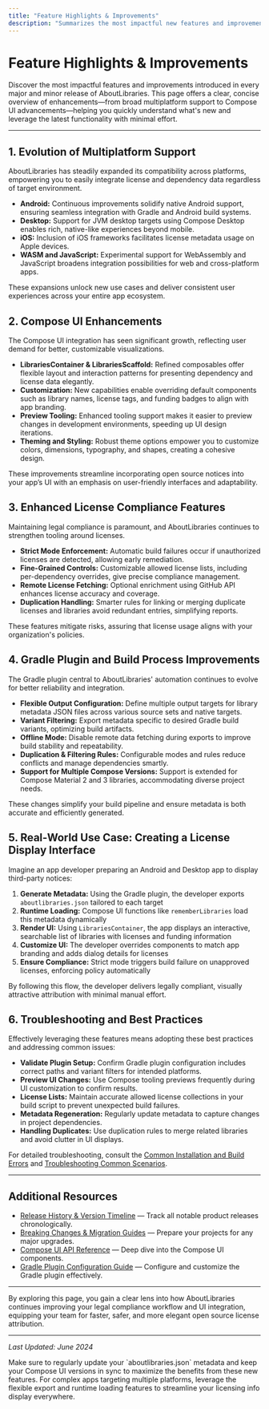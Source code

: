 ```yaml
---
title: "Feature Highlights & Improvements"
description: "Summarizes the most impactful new features and improvements for every major and minor release. Get a digestible overview of what’s new, from multiplatform support to Compose UI enhancements, so you can leverage the latest functionality with minimal friction."
---
```


# Feature Highlights & Improvements

Discover the most impactful features and improvements introduced in every major and minor release of AboutLibraries. This page offers a clear, concise overview of enhancements—from broad multiplatform support to Compose UI advancements—helping you quickly understand what's new and leverage the latest functionality with minimal effort.

---

## 1. Evolution of Multiplatform Support

AboutLibraries has steadily expanded its compatibility across platforms, empowering you to easily integrate license and dependency data regardless of target environment.

- **Android:** Continuous improvements solidify native Android support, ensuring seamless integration with Gradle and Android build systems.
- **Desktop:** Support for JVM desktop targets using Compose Desktop enables rich, native-like experiences beyond mobile.
- **iOS:** Inclusion of iOS frameworks facilitates license metadata usage on Apple devices.
- **WASM and JavaScript:** Experimental support for WebAssembly and JavaScript broadens integration possibilities for web and cross-platform apps.

These expansions unlock new use cases and deliver consistent user experiences across your entire app ecosystem.

## 2. Compose UI Enhancements

The Compose UI integration has seen significant growth, reflecting user demand for better, customizable visualizations.

- **LibrariesContainer & LibrariesScaffold:** Refined composables offer flexible layout and interaction patterns for presenting dependency and license data elegantly.
- **Customization:** New capabilities enable overriding default components such as library names, license tags, and funding badges to align with app branding.
- **Preview Tooling:** Enhanced tooling support makes it easier to preview changes in development environments, speeding up UI design iterations.
- **Theming and Styling:** Robust theme options empower you to customize colors, dimensions, typography, and shapes, creating a cohesive design.

These improvements streamline incorporating open source notices into your app’s UI with an emphasis on user-friendly interfaces and adaptability.

## 3. Enhanced License Compliance Features

Maintaining legal compliance is paramount, and AboutLibraries continues to strengthen tooling around licenses.

- **Strict Mode Enforcement:** Automatic build failures occur if unauthorized licenses are detected, allowing early remediation.
- **Fine-Grained Controls:** Customizable allowed license lists, including per-dependency overrides, give precise compliance management.
- **Remote License Fetching:** Optional enrichment using GitHub API enhances license accuracy and coverage.
- **Duplication Handling:** Smarter rules for linking or merging duplicate licenses and libraries avoid redundant entries, simplifying reports.

These features mitigate risks, assuring that license usage aligns with your organization's policies.

## 4. Gradle Plugin and Build Process Improvements

The Gradle plugin central to AboutLibraries' automation continues to evolve for better reliability and integration.

- **Flexible Output Configuration:** Define multiple output targets for library metadata JSON files across various source sets and native targets.
- **Variant Filtering:** Export metadata specific to desired Gradle build variants, optimizing build artifacts.
- **Offline Mode:** Disable remote data fetching during exports to improve build stability and repeatability.
- **Duplication & Filtering Rules:** Configurable modes and rules reduce conflicts and manage dependencies smartly.
- **Support for Multiple Compose Versions:** Support is extended for Compose Material 2 and 3 libraries, accommodating diverse project needs.

These changes simplify your build pipeline and ensure metadata is both accurate and efficiently generated.

## 5. Real-World Use Case: Creating a License Display Interface

Imagine an app developer preparing an Android and Desktop app to display third-party notices:

1. **Generate Metadata:** Using the Gradle plugin, the developer exports `aboutlibraries.json` tailored to each target
1. **Runtime Loading:** Compose UI functions like `rememberLibraries` load this metadata dynamically
1. **Render UI:** Using `LibrariesContainer`, the app displays an interactive, searchable list of libraries with licenses and funding information
1. **Customize UI:** The developer overrides components to match app branding and adds dialog details for licenses
1. **Ensure Compliance:** Strict mode triggers build failure on unapproved licenses, enforcing policy automatically

By following this flow, the developer delivers legally compliant, visually attractive attribution with minimal manual effort.

## 6. Troubleshooting and Best Practices

Effectively leveraging these features means adopting these best practices and addressing common issues:

- **Validate Plugin Setup:** Confirm Gradle plugin configuration includes correct paths and variant filters for intended platforms.
- **Preview UI Changes:** Use Compose tooling previews frequently during UI customization to confirm results.
- **License Lists:** Maintain accurate allowed license collections in your build script to prevent unexpected build failures.
- **Metadata Regeneration:** Regularly update metadata to capture changes in project dependencies.
- **Handling Duplicates:** Use duplication rules to merge related libraries and avoid clutter in UI displays.

For detailed troubleshooting, consult the [Common Installation and Build Errors](https://docs.aboutlibraries.com/getting-started/troubleshooting/common-errors-fixes) and [Troubleshooting Common Scenarios](https://docs.aboutlibraries.com/guides/best-practices-workarounds/troubleshooting-common-scenarios).

---

## Additional Resources

- [Release History & Version Timeline](/changelog/release-history/version-timeline) — Track all notable product releases chronologically.
- [Breaking Changes & Migration Guides](/changelog/breaking-changes-migration/migration-guides) — Prepare your projects for any major upgrades.
- [Compose UI API Reference](/api-reference/compose-api/compose-librariescontainer-api) — Deep dive into the Compose UI components.
- [Gradle Plugin Configuration Guide](/getting-started/configuration-and-first-run/plugin-configuration) — Configure and customize the Gradle plugin effectively.

---

By exploring this page, you gain a clear lens into how AboutLibraries continues improving your legal compliance workflow and UI integration, equipping your team for faster, safer, and more elegant open source license attribution.

---

_Last Updated: June 2024_

<Check>
Make sure to regularly update your `aboutlibraries.json` metadata and keep your Compose UI versions in sync to maximize the benefits from these new features.
</Check>

<Note>
For complex apps targeting multiple platforms, leverage the flexible export and runtime loading features to streamline your licensing info display everywhere.
</Note>
